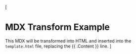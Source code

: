 [
# MDX Transform Example

This MDX will be transformed into HTML and inserted into the `template.html` file, replacing the {{ .Content }}
line.
]
